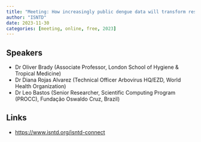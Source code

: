 ```yaml
---
title: "Meeting: How increasingly public dengue data will transform research and control"
author: "ISNTD"
date: 2023-11-30
categories: [meeting, online, free, 2023]
---
```


## Speakers

-   Dr Oliver Brady (Associate Professor, London School of Hygiene & Tropical Medicine)
-   Dr Diana Rojas Alvarez (Technical Officer Arbovirus HQ/EZD, World Health Organization)
-   Dr Leo Bastos (Senior Researcher, Scientific Computing Program (PROCC), Fundação Oswaldo Cruz, Brazil)

## Links

-   <https://www.isntd.org/isntd-connect>
